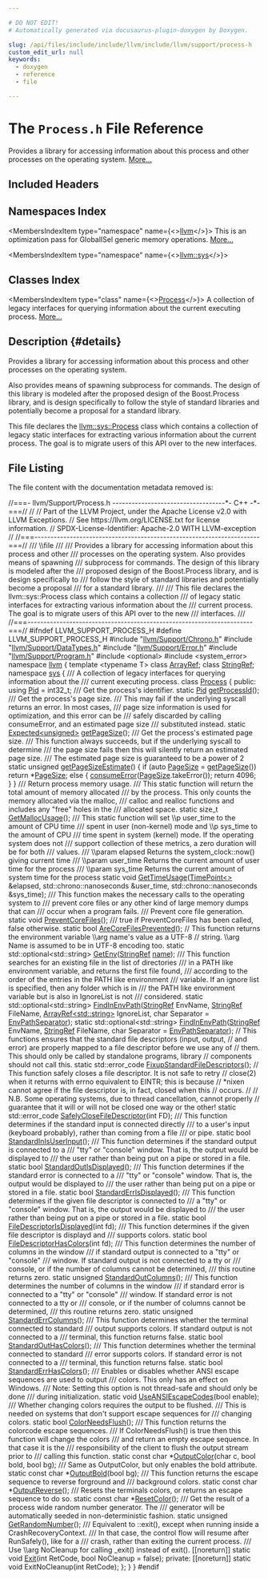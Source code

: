 ```yaml
---

# DO NOT EDIT!
# Automatically generated via docusaurus-plugin-doxygen by Doxygen.

slug: /api/files/include/include/llvm/include/llvm/support/process-h
custom_edit_url: null
keywords:
  - doxygen
  - reference
  - file

---
```





# The `Process.h` File Reference

<DoxygenPage pluginConfig={pluginConfig}>

Provides a library for accessing information about this process and other processes on the operating system. <a href="#details">More...</a>

## Included Headers

<IncludesList>
<IncludesListItem
  filePath="llvm/Support/Chrono.h"
  permalink="/docs/api/files/include/include/llvm/include/llvm/support/chrono-h"
  isLocal="true" />
<IncludesListItem
  filePath="llvm/Support/DataTypes.h"
  permalink="/docs/api/files/include/include/llvm/include/llvm/support/datatypes-h"
  isLocal="true" />
<IncludesListItem
  filePath="llvm/Support/Error.h"
  permalink="/docs/api/files/include/include/llvm/include/llvm/support/error-h"
  isLocal="true" />
<IncludesListItem
  filePath="llvm/Support/Program.h"
  permalink="/docs/api/files/include/include/llvm/include/llvm/support/program-h"
  isLocal="true" />
<IncludesListItem
  filePath="optional"
  permalink=""
  isLocal="false" />
<IncludesListItem
  filePath="system_error"
  permalink=""
  isLocal="false" />
</IncludesList>

## Namespaces Index

<MembersIndex>

<MembersIndexItem
  type="namespace"
  name={<><a href="/docs/api/namespaces/llvm">llvm</a></>}>
This is an optimization pass for GlobalISel generic memory operations. <a href="/docs/api/namespaces/llvm/#details">More...</a>
</MembersIndexItem>

<MembersIndexItem
  type="namespace"
  name={<><a href="/docs/api/namespaces/llvm/sys">llvm::sys</a></>}>
</MembersIndexItem>

</MembersIndex>

## Classes Index

<MembersIndex>

<MembersIndexItem
  type="class"
  name={<><a href="/docs/api/classes/llvm/sys/process">Process</a></>}>
A collection of legacy interfaces for querying information about the current executing process. <a href="/docs/api/classes/llvm/sys/process/#details">More...</a>
</MembersIndexItem>

</MembersIndex>

## Description {#details}

Provides a library for accessing information about this process and other processes on the operating system.

Also provides means of spawning subprocess for commands. The design of this library is modeled after the proposed design of the Boost.Process library, and is design specifically to follow the style of standard libraries and potentially become a proposal for a standard library.

This file declares the <a href="/docs/api/classes/llvm/sys/process">llvm::sys::Process</a> class which contains a collection of legacy static interfaces for extracting various information about the current process. The goal is to migrate users of this API over to the new interfaces.

## File Listing

The file content with the documentation metadata removed is:

<ProgramListing>

<Link id="l00001" /><CodeLine lineNumber="1"><Highlight kind="comment">//===- llvm/Support/Process.h -----------------------------------&#42;- C++ -&#42;-===//</Highlight><Highlight kind="normal"></Highlight></CodeLine>
<Link id="l00002" /><CodeLine lineNumber="2"><Highlight kind="normal"></Highlight><Highlight kind="comment">//</Highlight><Highlight kind="normal"></Highlight></CodeLine>
<Link id="l00003" /><CodeLine lineNumber="3"><Highlight kind="normal"></Highlight><Highlight kind="comment">// Part of the LLVM Project, under the Apache License v2.0 with LLVM Exceptions.</Highlight><Highlight kind="normal"></Highlight></CodeLine>
<Link id="l00004" /><CodeLine lineNumber="4"><Highlight kind="normal"></Highlight><Highlight kind="comment">// See https://llvm.org/LICENSE.txt for license information.</Highlight><Highlight kind="normal"></Highlight></CodeLine>
<Link id="l00005" /><CodeLine lineNumber="5"><Highlight kind="normal"></Highlight><Highlight kind="comment">// SPDX-License-Identifier: Apache-2.0 WITH LLVM-exception</Highlight><Highlight kind="normal"></Highlight></CodeLine>
<Link id="l00006" /><CodeLine lineNumber="6"><Highlight kind="normal"></Highlight><Highlight kind="comment">//</Highlight><Highlight kind="normal"></Highlight></CodeLine>
<Link id="l00007" /><CodeLine lineNumber="7"><Highlight kind="normal"></Highlight><Highlight kind="comment">//===----------------------------------------------------------------------===//</Highlight><Highlight kind="comment"></Highlight></CodeLine>
<Link id="l00008" /><CodeLine lineNumber="8"><Highlight kind="comment">/// \\file</Highlight></CodeLine>
<Link id="l00009" /><CodeLine lineNumber="9"><Highlight kind="comment">///</Highlight></CodeLine>
<Link id="l00010" /><CodeLine lineNumber="10"><Highlight kind="comment">/// Provides a library for accessing information about this process and other</Highlight></CodeLine>
<Link id="l00011" /><CodeLine lineNumber="11"><Highlight kind="comment">/// processes on the operating system. Also provides means of spawning</Highlight></CodeLine>
<Link id="l00012" /><CodeLine lineNumber="12"><Highlight kind="comment">/// subprocess for commands. The design of this library is modeled after the</Highlight></CodeLine>
<Link id="l00013" /><CodeLine lineNumber="13"><Highlight kind="comment">/// proposed design of the Boost.Process library, and is design specifically to</Highlight></CodeLine>
<Link id="l00014" /><CodeLine lineNumber="14"><Highlight kind="comment">/// follow the style of standard libraries and potentially become a proposal</Highlight></CodeLine>
<Link id="l00015" /><CodeLine lineNumber="15"><Highlight kind="comment">/// for a standard library.</Highlight></CodeLine>
<Link id="l00016" /><CodeLine lineNumber="16"><Highlight kind="comment">///</Highlight></CodeLine>
<Link id="l00017" /><CodeLine lineNumber="17"><Highlight kind="comment">/// This file declares the llvm::sys::Process class which contains a collection</Highlight></CodeLine>
<Link id="l00018" /><CodeLine lineNumber="18"><Highlight kind="comment">/// of legacy static interfaces for extracting various information about the</Highlight></CodeLine>
<Link id="l00019" /><CodeLine lineNumber="19"><Highlight kind="comment">/// current process. The goal is to migrate users of this API over to the new</Highlight></CodeLine>
<Link id="l00020" /><CodeLine lineNumber="20"><Highlight kind="comment">/// interfaces.</Highlight></CodeLine>
<Link id="l00021" /><CodeLine lineNumber="21"><Highlight kind="comment">///</Highlight><Highlight kind="normal"></Highlight></CodeLine>
<Link id="l00022" /><CodeLine lineNumber="22"><Highlight kind="normal"></Highlight><Highlight kind="comment">//===----------------------------------------------------------------------===//</Highlight><Highlight kind="normal"></Highlight></CodeLine>
<Link id="l00023" /><CodeLine lineNumber="23"><Highlight kind="normal"></Highlight></CodeLine>
<Link id="l00024" /><CodeLine lineNumber="24"><Highlight kind="normal"></Highlight><Highlight kind="preprocessor">#ifndef LLVM&#95;SUPPORT&#95;PROCESS&#95;H</Highlight><Highlight kind="normal"></Highlight></CodeLine>
<Link id="l00025" /><CodeLine lineNumber="25"><Highlight kind="normal"></Highlight><Highlight kind="preprocessor">#define LLVM&#95;SUPPORT&#95;PROCESS&#95;H</Highlight><Highlight kind="normal"></Highlight></CodeLine>
<Link id="l00026" /><CodeLine lineNumber="26"><Highlight kind="normal"></Highlight></CodeLine>
<Link id="l00027" /><CodeLine lineNumber="27"><Highlight kind="normal"></Highlight><Highlight kind="preprocessor">#include &quot;<a href="/docs/api/files/include/include/llvm/include/llvm/support/chrono-h">llvm/Support/Chrono.h</a>&quot;</Highlight><Highlight kind="normal"></Highlight></CodeLine>
<Link id="l00028" /><CodeLine lineNumber="28"><Highlight kind="normal"></Highlight><Highlight kind="preprocessor">#include &quot;<a href="/docs/api/files/include/include/llvm/include/llvm/support/datatypes-h">llvm/Support/DataTypes.h</a>&quot;</Highlight><Highlight kind="normal"></Highlight></CodeLine>
<Link id="l00029" /><CodeLine lineNumber="29"><Highlight kind="normal"></Highlight><Highlight kind="preprocessor">#include &quot;<a href="/docs/api/files/include/include/llvm/include/llvm/support/error-h">llvm/Support/Error.h</a>&quot;</Highlight><Highlight kind="normal"></Highlight></CodeLine>
<Link id="l00030" /><CodeLine lineNumber="30"><Highlight kind="normal"></Highlight><Highlight kind="preprocessor">#include &quot;<a href="/docs/api/files/include/include/llvm/include/llvm/support/program-h">llvm/Support/Program.h</a>&quot;</Highlight><Highlight kind="normal"></Highlight></CodeLine>
<Link id="l00031" /><CodeLine lineNumber="31"><Highlight kind="normal"></Highlight><Highlight kind="preprocessor">#include &lt;optional&gt;</Highlight><Highlight kind="normal"></Highlight></CodeLine>
<Link id="l00032" /><CodeLine lineNumber="32"><Highlight kind="normal"></Highlight><Highlight kind="preprocessor">#include &lt;system&#95;error&gt;</Highlight><Highlight kind="normal"></Highlight></CodeLine>
<Link id="l00033" /><CodeLine lineNumber="33"><Highlight kind="normal"></Highlight></CodeLine>
<Link id="l00034" /><CodeLine lineNumber="34"><Highlight kind="normal"></Highlight><Highlight kind="keyword">namespace </Highlight><Highlight kind="normal"><a href="/docs/api/namespaces/llvm">llvm</a> &#123;</Highlight></CodeLine>
<Link id="l00035" /><CodeLine lineNumber="35"><Highlight kind="normal"></Highlight><Highlight kind="keyword">template</Highlight><Highlight kind="normal"> &lt;</Highlight><Highlight kind="keyword">typename</Highlight><Highlight kind="normal"> T&gt; </Highlight><Highlight kind="keyword">class </Highlight><Highlight kind="normal"><a href="/docs/api/classes/llvm/arrayref">ArrayRef</a>;</Highlight></CodeLine>
<Link id="l00036" /><CodeLine lineNumber="36"><Highlight kind="normal"></Highlight><Highlight kind="keyword">class </Highlight><Highlight kind="normal"><a href="/docs/api/classes/llvm/stringref">StringRef</a>;</Highlight></CodeLine>
<Link id="l00037" /><CodeLine lineNumber="37"><Highlight kind="normal"></Highlight></CodeLine>
<Link id="l00038" /><CodeLine lineNumber="38"><Highlight kind="normal"></Highlight><Highlight kind="keyword">namespace </Highlight><Highlight kind="normal"><a href="/docs/api/namespaces/llvm/sys">sys</a> &#123;</Highlight></CodeLine>
<Link id="l00039" /><CodeLine lineNumber="39"><Highlight kind="normal"></Highlight></CodeLine>
<Link id="l00040" /><CodeLine lineNumber="40"><Highlight kind="normal"></Highlight><Highlight kind="comment"></Highlight></CodeLine>
<Link id="l00041" /><CodeLine lineNumber="41"><Highlight kind="comment">/// A collection of legacy interfaces for querying information about the</Highlight></CodeLine>
<Link id="l00042" /><CodeLine lineNumber="42"><Highlight kind="comment">/// current executing process.</Highlight><Highlight kind="normal"></Highlight></CodeLine>
<Link id="l00043" /><CodeLine lineNumber="43" lineLink="/docs/api/classes/llvm/sys/process"><Highlight kind="normal"></Highlight><Highlight kind="keyword">class </Highlight><Highlight kind="normal"><a href="/docs/api/classes/llvm/sys/process">Process</a> &#123;</Highlight></CodeLine>
<Link id="l00044" /><CodeLine lineNumber="44"><Highlight kind="normal"></Highlight><Highlight kind="keyword">public</Highlight><Highlight kind="normal">:</Highlight></CodeLine>
<Link id="l00045" /><CodeLine lineNumber="45" lineLink="/docs/api/classes/llvm/sys/process/#af96f4ca9b4641dfa3b45ed1a07a7d525"><Highlight kind="normal">  </Highlight><Highlight kind="keyword">using </Highlight><Highlight kind="normal"><a href="/docs/api/classes/llvm/sys/process/#af96f4ca9b4641dfa3b45ed1a07a7d525">Pid</a> = int32&#95;t;</Highlight></CodeLine>
<Link id="l00046" /><CodeLine lineNumber="46"><Highlight kind="normal"></Highlight><Highlight kind="comment"></Highlight></CodeLine>
<Link id="l00047" /><CodeLine lineNumber="47"><Highlight kind="comment">  /// Get the process&#39;s identifier.</Highlight><Highlight kind="normal"></Highlight></CodeLine>
<Link id="l00048" /><CodeLine lineNumber="48" lineLink="/docs/api/classes/llvm/sys/process/#afee014293ce837f92658166fc36a2d15"><Highlight kind="normal">  </Highlight><Highlight kind="keyword">static</Highlight><Highlight kind="normal"> <a href="/docs/api/classes/llvm/sys/process/#af96f4ca9b4641dfa3b45ed1a07a7d525">Pid</a> <a href="/docs/api/classes/llvm/sys/process/#afee014293ce837f92658166fc36a2d15">getProcessId</a>();</Highlight></CodeLine>
<Link id="l00049" /><CodeLine lineNumber="49"><Highlight kind="normal"></Highlight><Highlight kind="comment"></Highlight></CodeLine>
<Link id="l00050" /><CodeLine lineNumber="50"><Highlight kind="comment">  /// Get the process&#39;s page size.</Highlight></CodeLine>
<Link id="l00051" /><CodeLine lineNumber="51"><Highlight kind="comment">  /// This may fail if the underlying syscall returns an error. In most cases,</Highlight></CodeLine>
<Link id="l00052" /><CodeLine lineNumber="52"><Highlight kind="comment">  /// page size information is used for optimization, and this error can be</Highlight></CodeLine>
<Link id="l00053" /><CodeLine lineNumber="53"><Highlight kind="comment">  /// safely discarded by calling consumeError, and an estimated page size</Highlight></CodeLine>
<Link id="l00054" /><CodeLine lineNumber="54"><Highlight kind="comment">  /// substituted instead.</Highlight><Highlight kind="normal"></Highlight></CodeLine>
<Link id="l00055" /><CodeLine lineNumber="55" lineLink="/docs/api/classes/llvm/sys/process/#a2b6f374dc4eb2a7f84cc346e5630e132"><Highlight kind="normal">  </Highlight><Highlight kind="keyword">static</Highlight><Highlight kind="normal"> <a href="/docs/api/classes/llvm/expected">Expected&lt;unsigned&gt;</a> <a href="/docs/api/classes/llvm/sys/process/#a2b6f374dc4eb2a7f84cc346e5630e132">getPageSize</a>();</Highlight></CodeLine>
<Link id="l00056" /><CodeLine lineNumber="56"><Highlight kind="normal"></Highlight><Highlight kind="comment"></Highlight></CodeLine>
<Link id="l00057" /><CodeLine lineNumber="57"><Highlight kind="comment">  /// Get the process&#39;s estimated page size.</Highlight></CodeLine>
<Link id="l00058" /><CodeLine lineNumber="58"><Highlight kind="comment">  /// This function always succeeds, but if the underlying syscall to determine</Highlight></CodeLine>
<Link id="l00059" /><CodeLine lineNumber="59"><Highlight kind="comment">  /// the page size fails then this will silently return an estimated page size.</Highlight></CodeLine>
<Link id="l00060" /><CodeLine lineNumber="60"><Highlight kind="comment">  /// The estimated page size is guaranteed to be a power of 2</Highlight><Highlight kind="normal"></Highlight></CodeLine>
<Link id="l00061" /><CodeLine lineNumber="61" lineLink="/docs/api/classes/llvm/sys/process/#a774becf3d10728695b270703bca011ec"><Highlight kind="normal">  </Highlight><Highlight kind="keyword">static</Highlight><Highlight kind="normal"> </Highlight><Highlight kind="keywordtype">unsigned</Highlight><Highlight kind="normal"> <a href="/docs/api/classes/llvm/sys/process/#a774becf3d10728695b270703bca011ec">getPageSizeEstimate</a>() &#123;</Highlight></CodeLine>
<Link id="l00062" /><CodeLine lineNumber="62"><Highlight kind="normal">    </Highlight><Highlight kind="keywordflow">if</Highlight><Highlight kind="normal"> (</Highlight><Highlight kind="keyword">auto</Highlight><Highlight kind="normal"> <a href="/docs/api/files/lib/lib/codegen/implicitnullchecks-cpp/#a90146d35673da9e3e4a7f41f3b8c9b7e">PageSize</a> = <a href="/docs/api/classes/llvm/sys/process/#a2b6f374dc4eb2a7f84cc346e5630e132">getPageSize</a>())</Highlight></CodeLine>
<Link id="l00063" /><CodeLine lineNumber="63"><Highlight kind="normal">      </Highlight><Highlight kind="keywordflow">return</Highlight><Highlight kind="normal"> &#42;<a href="/docs/api/files/lib/lib/codegen/implicitnullchecks-cpp/#a90146d35673da9e3e4a7f41f3b8c9b7e">PageSize</a>;</Highlight></CodeLine>
<Link id="l00064" /><CodeLine lineNumber="64"><Highlight kind="normal">    </Highlight><Highlight kind="keywordflow">else</Highlight><Highlight kind="normal"> &#123;</Highlight></CodeLine>
<Link id="l00065" /><CodeLine lineNumber="65"><Highlight kind="normal">      <a href="/docs/api/namespaces/llvm/#aee0e70be66536b9ef7b65ae2e5a45959">consumeError</a>(<a href="/docs/api/files/lib/lib/codegen/implicitnullchecks-cpp/#a90146d35673da9e3e4a7f41f3b8c9b7e">PageSize</a>.takeError());</Highlight></CodeLine>
<Link id="l00066" /><CodeLine lineNumber="66"><Highlight kind="normal">      </Highlight><Highlight kind="keywordflow">return</Highlight><Highlight kind="normal"> 4096;</Highlight></CodeLine>
<Link id="l00067" /><CodeLine lineNumber="67"><Highlight kind="normal">    &#125;</Highlight></CodeLine>
<Link id="l00068" /><CodeLine lineNumber="68"><Highlight kind="normal">  &#125;</Highlight></CodeLine>
<Link id="l00069" /><CodeLine lineNumber="69"><Highlight kind="normal"></Highlight><Highlight kind="comment"></Highlight></CodeLine>
<Link id="l00070" /><CodeLine lineNumber="70"><Highlight kind="comment">  /// Return process memory usage.</Highlight></CodeLine>
<Link id="l00071" /><CodeLine lineNumber="71"><Highlight kind="comment">  /// This static function will return the total amount of memory allocated</Highlight></CodeLine>
<Link id="l00072" /><CodeLine lineNumber="72"><Highlight kind="comment">  /// by the process. This only counts the memory allocated via the malloc,</Highlight></CodeLine>
<Link id="l00073" /><CodeLine lineNumber="73"><Highlight kind="comment">  /// calloc and realloc functions and includes any &quot;free&quot; holes in the</Highlight></CodeLine>
<Link id="l00074" /><CodeLine lineNumber="74"><Highlight kind="comment">  /// allocated space.</Highlight><Highlight kind="normal"></Highlight></CodeLine>
<Link id="l00075" /><CodeLine lineNumber="75" lineLink="/docs/api/classes/llvm/sys/process/#aefb2b72e3e500a8b559e5d8c265b40e6"><Highlight kind="normal">  </Highlight><Highlight kind="keyword">static</Highlight><Highlight kind="normal"> </Highlight><Highlight kind="keywordtype">size&#95;t</Highlight><Highlight kind="normal"> <a href="/docs/api/classes/llvm/sys/process/#aefb2b72e3e500a8b559e5d8c265b40e6">GetMallocUsage</a>();</Highlight></CodeLine>
<Link id="l00076" /><CodeLine lineNumber="76"><Highlight kind="normal"></Highlight><Highlight kind="comment"></Highlight></CodeLine>
<Link id="l00077" /><CodeLine lineNumber="77"><Highlight kind="comment">  /// This static function will set \\p user&#95;time to the amount of CPU time</Highlight></CodeLine>
<Link id="l00078" /><CodeLine lineNumber="78"><Highlight kind="comment">  /// spent in user (non-kernel) mode and \\p sys&#95;time to the amount of CPU</Highlight></CodeLine>
<Link id="l00079" /><CodeLine lineNumber="79"><Highlight kind="comment">  /// time spent in system (kernel) mode.  If the operating system does not</Highlight></CodeLine>
<Link id="l00080" /><CodeLine lineNumber="80"><Highlight kind="comment">  /// support collection of these metrics, a zero duration will be for both</Highlight></CodeLine>
<Link id="l00081" /><CodeLine lineNumber="81"><Highlight kind="comment">  /// values.</Highlight></CodeLine>
<Link id="l00082" /><CodeLine lineNumber="82"><Highlight kind="comment">  /// \\param elapsed Returns the system&#95;clock::now() giving current time</Highlight></CodeLine>
<Link id="l00083" /><CodeLine lineNumber="83"><Highlight kind="comment">  /// \\param user&#95;time Returns the current amount of user time for the process</Highlight></CodeLine>
<Link id="l00084" /><CodeLine lineNumber="84"><Highlight kind="comment">  /// \\param sys&#95;time Returns the current amount of system time for the process</Highlight><Highlight kind="normal"></Highlight></CodeLine>
<Link id="l00085" /><CodeLine lineNumber="85" lineLink="/docs/api/classes/llvm/sys/process/#ac44dcee71ca072093786da6b7d04149c"><Highlight kind="normal">  </Highlight><Highlight kind="keyword">static</Highlight><Highlight kind="normal"> </Highlight><Highlight kind="keywordtype">void</Highlight><Highlight kind="normal"> <a href="/docs/api/classes/llvm/sys/process/#ac44dcee71ca072093786da6b7d04149c">GetTimeUsage</a>(<a href="/docs/api/namespaces/llvm/sys/#a52f2c3fdd7f80c1991d8c7079489efff">TimePoint&lt;&gt;</a> &amp;elapsed,</Highlight></CodeLine>
<Link id="l00086" /><CodeLine lineNumber="86"><Highlight kind="normal">                           std::chrono::nanoseconds &amp;user&#95;time,</Highlight></CodeLine>
<Link id="l00087" /><CodeLine lineNumber="87"><Highlight kind="normal">                           std::chrono::nanoseconds &amp;sys&#95;time);</Highlight></CodeLine>
<Link id="l00088" /><CodeLine lineNumber="88"><Highlight kind="normal"></Highlight><Highlight kind="comment"></Highlight></CodeLine>
<Link id="l00089" /><CodeLine lineNumber="89"><Highlight kind="comment">  /// This function makes the necessary calls to the operating system to</Highlight></CodeLine>
<Link id="l00090" /><CodeLine lineNumber="90"><Highlight kind="comment">  /// prevent core files or any other kind of large memory dumps that can</Highlight></CodeLine>
<Link id="l00091" /><CodeLine lineNumber="91"><Highlight kind="comment">  /// occur when a program fails.</Highlight></CodeLine>
<Link id="l00092" /><CodeLine lineNumber="92"><Highlight kind="comment">  /// Prevent core file generation.</Highlight><Highlight kind="normal"></Highlight></CodeLine>
<Link id="l00093" /><CodeLine lineNumber="93" lineLink="/docs/api/classes/llvm/sys/process/#a044be33f2a65605a957e19d5e8d549a5"><Highlight kind="normal">  </Highlight><Highlight kind="keyword">static</Highlight><Highlight kind="normal"> </Highlight><Highlight kind="keywordtype">void</Highlight><Highlight kind="normal"> <a href="/docs/api/classes/llvm/sys/process/#a044be33f2a65605a957e19d5e8d549a5">PreventCoreFiles</a>();</Highlight></CodeLine>
<Link id="l00094" /><CodeLine lineNumber="94"><Highlight kind="normal"></Highlight><Highlight kind="comment"></Highlight></CodeLine>
<Link id="l00095" /><CodeLine lineNumber="95"><Highlight kind="comment">  /// true if PreventCoreFiles has been called, false otherwise.</Highlight><Highlight kind="normal"></Highlight></CodeLine>
<Link id="l00096" /><CodeLine lineNumber="96"><Highlight kind="normal">  </Highlight><Highlight kind="keyword">static</Highlight><Highlight kind="normal"> </Highlight><Highlight kind="keywordtype">bool</Highlight><Highlight kind="normal"> <a href="/docs/api/classes/llvm/sys/process/#a92a5bd75c81ada9ad86716daac4a4fdc">AreCoreFilesPrevented</a>();</Highlight></CodeLine>
<Link id="l00097" /><CodeLine lineNumber="97"><Highlight kind="normal"></Highlight></CodeLine>
<Link id="l00098" /><CodeLine lineNumber="98"><Highlight kind="normal">  </Highlight><Highlight kind="comment">// This function returns the environment variable \\arg name&#39;s value as a UTF-8</Highlight><Highlight kind="normal"></Highlight></CodeLine>
<Link id="l00099" /><CodeLine lineNumber="99"><Highlight kind="normal">  </Highlight><Highlight kind="comment">// string. \\arg Name is assumed to be in UTF-8 encoding too.</Highlight><Highlight kind="normal"></Highlight></CodeLine>
<Link id="l00100" /><CodeLine lineNumber="100" lineLink="/docs/api/classes/llvm/sys/process/#a8806fc38b760a88a96d5d7fb67de545f"><Highlight kind="normal">  </Highlight><Highlight kind="keyword">static</Highlight><Highlight kind="normal"> std::optional&lt;std::string&gt; <a href="/docs/api/classes/llvm/sys/process/#a8806fc38b760a88a96d5d7fb67de545f">GetEnv</a>(<a href="/docs/api/classes/llvm/stringref">StringRef</a> <a href="/docs/api/files/lib/lib/target/lib/target/aarch64/smeabipass-cpp/#a8f8f80d37794cde9472343e4487ba3eb">name</a>);</Highlight></CodeLine>
<Link id="l00101" /><CodeLine lineNumber="101"><Highlight kind="normal"></Highlight><Highlight kind="comment"></Highlight></CodeLine>
<Link id="l00102" /><CodeLine lineNumber="102"><Highlight kind="comment">  /// This function searches for an existing file in the list of directories</Highlight></CodeLine>
<Link id="l00103" /><CodeLine lineNumber="103"><Highlight kind="comment">  /// in a PATH like environment variable, and returns the first file found,</Highlight></CodeLine>
<Link id="l00104" /><CodeLine lineNumber="104"><Highlight kind="comment">  /// according to the order of the entries in the PATH like environment</Highlight></CodeLine>
<Link id="l00105" /><CodeLine lineNumber="105"><Highlight kind="comment">  /// variable.  If an ignore list is specified, then any folder which is in</Highlight></CodeLine>
<Link id="l00106" /><CodeLine lineNumber="106"><Highlight kind="comment">  /// the PATH like environment variable but is also in IgnoreList is not</Highlight></CodeLine>
<Link id="l00107" /><CodeLine lineNumber="107"><Highlight kind="comment">  /// considered.</Highlight><Highlight kind="normal"></Highlight></CodeLine>
<Link id="l00108" /><CodeLine lineNumber="108"><Highlight kind="normal">  </Highlight><Highlight kind="keyword">static</Highlight><Highlight kind="normal"> std::optional&lt;std::string&gt;</Highlight></CodeLine>
<Link id="l00109" /><CodeLine lineNumber="109"><Highlight kind="normal">  <a href="/docs/api/classes/llvm/sys/process/#a2d23569135fe239b43594b6e8b99e67e">FindInEnvPath</a>(<a href="/docs/api/classes/llvm/stringref">StringRef</a> EnvName, <a href="/docs/api/classes/llvm/stringref">StringRef</a> FileName,</Highlight></CodeLine>
<Link id="l00110" /><CodeLine lineNumber="110"><Highlight kind="normal">                <a href="/docs/api/classes/llvm/arrayref">ArrayRef&lt;std::string&gt;</a> IgnoreList,</Highlight></CodeLine>
<Link id="l00111" /><CodeLine lineNumber="111"><Highlight kind="normal">                </Highlight><Highlight kind="keywordtype">char</Highlight><Highlight kind="normal"> Separator = <a href="/docs/api/namespaces/llvm/sys/#a77295e6c130654c888b57aa25f9f90c5">EnvPathSeparator</a>);</Highlight></CodeLine>
<Link id="l00112" /><CodeLine lineNumber="112"><Highlight kind="normal"></Highlight></CodeLine>
<Link id="l00113" /><CodeLine lineNumber="113"><Highlight kind="normal">  </Highlight><Highlight kind="keyword">static</Highlight><Highlight kind="normal"> std::optional&lt;std::string&gt;</Highlight></CodeLine>
<Link id="l00114" /><CodeLine lineNumber="114"><Highlight kind="normal">  <a href="/docs/api/classes/llvm/sys/process/#a2d23569135fe239b43594b6e8b99e67e">FindInEnvPath</a>(<a href="/docs/api/classes/llvm/stringref">StringRef</a> EnvName, <a href="/docs/api/classes/llvm/stringref">StringRef</a> FileName,</Highlight></CodeLine>
<Link id="l00115" /><CodeLine lineNumber="115"><Highlight kind="normal">                </Highlight><Highlight kind="keywordtype">char</Highlight><Highlight kind="normal"> Separator = <a href="/docs/api/namespaces/llvm/sys/#a77295e6c130654c888b57aa25f9f90c5">EnvPathSeparator</a>);</Highlight></CodeLine>
<Link id="l00116" /><CodeLine lineNumber="116"><Highlight kind="normal"></Highlight></CodeLine>
<Link id="l00117" /><CodeLine lineNumber="117"><Highlight kind="normal">  </Highlight><Highlight kind="comment">// This functions ensures that the standard file descriptors (input, output,</Highlight><Highlight kind="normal"></Highlight></CodeLine>
<Link id="l00118" /><CodeLine lineNumber="118"><Highlight kind="normal">  </Highlight><Highlight kind="comment">// and error) are properly mapped to a file descriptor before we use any of</Highlight><Highlight kind="normal"></Highlight></CodeLine>
<Link id="l00119" /><CodeLine lineNumber="119"><Highlight kind="normal">  </Highlight><Highlight kind="comment">// them.  This should only be called by standalone programs, library</Highlight><Highlight kind="normal"></Highlight></CodeLine>
<Link id="l00120" /><CodeLine lineNumber="120"><Highlight kind="normal">  </Highlight><Highlight kind="comment">// components should not call this.</Highlight><Highlight kind="normal"></Highlight></CodeLine>
<Link id="l00121" /><CodeLine lineNumber="121" lineLink="/docs/api/classes/llvm/sys/process/#aafb9f9b515200177db8c2bde7e02c4b3"><Highlight kind="normal">  </Highlight><Highlight kind="keyword">static</Highlight><Highlight kind="normal"> std::error&#95;code <a href="/docs/api/classes/llvm/sys/process/#aafb9f9b515200177db8c2bde7e02c4b3">FixupStandardFileDescriptors</a>();</Highlight></CodeLine>
<Link id="l00122" /><CodeLine lineNumber="122"><Highlight kind="normal"></Highlight></CodeLine>
<Link id="l00123" /><CodeLine lineNumber="123"><Highlight kind="normal">  </Highlight><Highlight kind="comment">// This function safely closes a file descriptor.  It is not safe to retry</Highlight><Highlight kind="normal"></Highlight></CodeLine>
<Link id="l00124" /><CodeLine lineNumber="124"><Highlight kind="normal">  </Highlight><Highlight kind="comment">// close(2) when it returns with errno equivalent to EINTR; this is because</Highlight><Highlight kind="normal"></Highlight></CodeLine>
<Link id="l00125" /><CodeLine lineNumber="125"><Highlight kind="normal">  </Highlight><Highlight kind="comment">// &#42;nixen cannot agree if the file descriptor is, in fact, closed when this</Highlight><Highlight kind="normal"></Highlight></CodeLine>
<Link id="l00126" /><CodeLine lineNumber="126"><Highlight kind="normal">  </Highlight><Highlight kind="comment">// occurs.</Highlight><Highlight kind="normal"></Highlight></CodeLine>
<Link id="l00127" /><CodeLine lineNumber="127"><Highlight kind="normal">  </Highlight><Highlight kind="comment">//</Highlight><Highlight kind="normal"></Highlight></CodeLine>
<Link id="l00128" /><CodeLine lineNumber="128"><Highlight kind="normal">  </Highlight><Highlight kind="comment">// N.B. Some operating systems, due to thread cancellation, cannot properly</Highlight><Highlight kind="normal"></Highlight></CodeLine>
<Link id="l00129" /><CodeLine lineNumber="129"><Highlight kind="normal">  </Highlight><Highlight kind="comment">// guarantee that it will or will not be closed one way or the other!</Highlight><Highlight kind="normal"></Highlight></CodeLine>
<Link id="l00130" /><CodeLine lineNumber="130" lineLink="/docs/api/classes/llvm/sys/process/#a0777b5060c78b24c4765fffbac259f93"><Highlight kind="normal">  </Highlight><Highlight kind="keyword">static</Highlight><Highlight kind="normal"> std::error&#95;code <a href="/docs/api/classes/llvm/sys/process/#a0777b5060c78b24c4765fffbac259f93">SafelyCloseFileDescriptor</a>(</Highlight><Highlight kind="keywordtype">int</Highlight><Highlight kind="normal"> FD);</Highlight></CodeLine>
<Link id="l00131" /><CodeLine lineNumber="131"><Highlight kind="normal"></Highlight><Highlight kind="comment"></Highlight></CodeLine>
<Link id="l00132" /><CodeLine lineNumber="132"><Highlight kind="comment">  /// This function determines if the standard input is connected directly</Highlight></CodeLine>
<Link id="l00133" /><CodeLine lineNumber="133"><Highlight kind="comment">  /// to a user&#39;s input (keyboard probably), rather than coming from a file</Highlight></CodeLine>
<Link id="l00134" /><CodeLine lineNumber="134"><Highlight kind="comment">  /// or pipe.</Highlight><Highlight kind="normal"></Highlight></CodeLine>
<Link id="l00135" /><CodeLine lineNumber="135" lineLink="/docs/api/classes/llvm/sys/process/#ad2aac231a0752ab9d6c3d7bae48f7adc"><Highlight kind="normal">  </Highlight><Highlight kind="keyword">static</Highlight><Highlight kind="normal"> </Highlight><Highlight kind="keywordtype">bool</Highlight><Highlight kind="normal"> <a href="/docs/api/classes/llvm/sys/process/#ad2aac231a0752ab9d6c3d7bae48f7adc">StandardInIsUserInput</a>();</Highlight></CodeLine>
<Link id="l00136" /><CodeLine lineNumber="136"><Highlight kind="normal"></Highlight><Highlight kind="comment"></Highlight></CodeLine>
<Link id="l00137" /><CodeLine lineNumber="137"><Highlight kind="comment">  /// This function determines if the standard output is connected to a</Highlight></CodeLine>
<Link id="l00138" /><CodeLine lineNumber="138"><Highlight kind="comment">  /// &quot;tty&quot; or &quot;console&quot; window. That is, the output would be displayed to</Highlight></CodeLine>
<Link id="l00139" /><CodeLine lineNumber="139"><Highlight kind="comment">  /// the user rather than being put on a pipe or stored in a file.</Highlight><Highlight kind="normal"></Highlight></CodeLine>
<Link id="l00140" /><CodeLine lineNumber="140" lineLink="/docs/api/classes/llvm/sys/process/#ab2af58ec26c804a6836864d970c78df1"><Highlight kind="normal">  </Highlight><Highlight kind="keyword">static</Highlight><Highlight kind="normal"> </Highlight><Highlight kind="keywordtype">bool</Highlight><Highlight kind="normal"> <a href="/docs/api/classes/llvm/sys/process/#ab2af58ec26c804a6836864d970c78df1">StandardOutIsDisplayed</a>();</Highlight></CodeLine>
<Link id="l00141" /><CodeLine lineNumber="141"><Highlight kind="normal"></Highlight><Highlight kind="comment"></Highlight></CodeLine>
<Link id="l00142" /><CodeLine lineNumber="142"><Highlight kind="comment">  /// This function determines if the standard error is connected to a</Highlight></CodeLine>
<Link id="l00143" /><CodeLine lineNumber="143"><Highlight kind="comment">  /// &quot;tty&quot; or &quot;console&quot; window. That is, the output would be displayed to</Highlight></CodeLine>
<Link id="l00144" /><CodeLine lineNumber="144"><Highlight kind="comment">  /// the user rather than being put on a pipe or stored in a file.</Highlight><Highlight kind="normal"></Highlight></CodeLine>
<Link id="l00145" /><CodeLine lineNumber="145" lineLink="/docs/api/classes/llvm/sys/process/#a30f5096a2364f58d967775a553c1143b"><Highlight kind="normal">  </Highlight><Highlight kind="keyword">static</Highlight><Highlight kind="normal"> </Highlight><Highlight kind="keywordtype">bool</Highlight><Highlight kind="normal"> <a href="/docs/api/classes/llvm/sys/process/#a30f5096a2364f58d967775a553c1143b">StandardErrIsDisplayed</a>();</Highlight></CodeLine>
<Link id="l00146" /><CodeLine lineNumber="146"><Highlight kind="normal"></Highlight><Highlight kind="comment"></Highlight></CodeLine>
<Link id="l00147" /><CodeLine lineNumber="147"><Highlight kind="comment">  /// This function determines if the given file descriptor is connected to</Highlight></CodeLine>
<Link id="l00148" /><CodeLine lineNumber="148"><Highlight kind="comment">  /// a &quot;tty&quot; or &quot;console&quot; window. That is, the output would be displayed to</Highlight></CodeLine>
<Link id="l00149" /><CodeLine lineNumber="149"><Highlight kind="comment">  /// the user rather than being put on a pipe or stored in a file.</Highlight><Highlight kind="normal"></Highlight></CodeLine>
<Link id="l00150" /><CodeLine lineNumber="150" lineLink="/docs/api/classes/llvm/sys/process/#a2bd9c876be050d32ff622ef5b562bb4e"><Highlight kind="normal">  </Highlight><Highlight kind="keyword">static</Highlight><Highlight kind="normal"> </Highlight><Highlight kind="keywordtype">bool</Highlight><Highlight kind="normal"> <a href="/docs/api/classes/llvm/sys/process/#a2bd9c876be050d32ff622ef5b562bb4e">FileDescriptorIsDisplayed</a>(</Highlight><Highlight kind="keywordtype">int</Highlight><Highlight kind="normal"> fd);</Highlight></CodeLine>
<Link id="l00151" /><CodeLine lineNumber="151"><Highlight kind="normal"></Highlight><Highlight kind="comment"></Highlight></CodeLine>
<Link id="l00152" /><CodeLine lineNumber="152"><Highlight kind="comment">  /// This function determines if the given file descriptor is displayd and</Highlight></CodeLine>
<Link id="l00153" /><CodeLine lineNumber="153"><Highlight kind="comment">  /// supports colors.</Highlight><Highlight kind="normal"></Highlight></CodeLine>
<Link id="l00154" /><CodeLine lineNumber="154" lineLink="/docs/api/classes/llvm/sys/process/#a6c753dc2ccb8b41c097dee19f3690e0d"><Highlight kind="normal">  </Highlight><Highlight kind="keyword">static</Highlight><Highlight kind="normal"> </Highlight><Highlight kind="keywordtype">bool</Highlight><Highlight kind="normal"> <a href="/docs/api/classes/llvm/sys/process/#a6c753dc2ccb8b41c097dee19f3690e0d">FileDescriptorHasColors</a>(</Highlight><Highlight kind="keywordtype">int</Highlight><Highlight kind="normal"> fd);</Highlight></CodeLine>
<Link id="l00155" /><CodeLine lineNumber="155"><Highlight kind="normal"></Highlight><Highlight kind="comment"></Highlight></CodeLine>
<Link id="l00156" /><CodeLine lineNumber="156"><Highlight kind="comment">  /// This function determines the number of columns in the window</Highlight></CodeLine>
<Link id="l00157" /><CodeLine lineNumber="157"><Highlight kind="comment">  /// if standard output is connected to a &quot;tty&quot; or &quot;console&quot;</Highlight></CodeLine>
<Link id="l00158" /><CodeLine lineNumber="158"><Highlight kind="comment">  /// window. If standard output is not connected to a tty or</Highlight></CodeLine>
<Link id="l00159" /><CodeLine lineNumber="159"><Highlight kind="comment">  /// console, or if the number of columns cannot be determined,</Highlight></CodeLine>
<Link id="l00160" /><CodeLine lineNumber="160"><Highlight kind="comment">  /// this routine returns zero.</Highlight><Highlight kind="normal"></Highlight></CodeLine>
<Link id="l00161" /><CodeLine lineNumber="161" lineLink="/docs/api/classes/llvm/sys/process/#ab21a24de36e15ce39ddb32192ff723ef"><Highlight kind="normal">  </Highlight><Highlight kind="keyword">static</Highlight><Highlight kind="normal"> </Highlight><Highlight kind="keywordtype">unsigned</Highlight><Highlight kind="normal"> <a href="/docs/api/classes/llvm/sys/process/#ab21a24de36e15ce39ddb32192ff723ef">StandardOutColumns</a>();</Highlight></CodeLine>
<Link id="l00162" /><CodeLine lineNumber="162"><Highlight kind="normal"></Highlight><Highlight kind="comment"></Highlight></CodeLine>
<Link id="l00163" /><CodeLine lineNumber="163"><Highlight kind="comment">  /// This function determines the number of columns in the window</Highlight></CodeLine>
<Link id="l00164" /><CodeLine lineNumber="164"><Highlight kind="comment">  /// if standard error is connected to a &quot;tty&quot; or &quot;console&quot;</Highlight></CodeLine>
<Link id="l00165" /><CodeLine lineNumber="165"><Highlight kind="comment">  /// window. If standard error is not connected to a tty or</Highlight></CodeLine>
<Link id="l00166" /><CodeLine lineNumber="166"><Highlight kind="comment">  /// console, or if the number of columns cannot be determined,</Highlight></CodeLine>
<Link id="l00167" /><CodeLine lineNumber="167"><Highlight kind="comment">  /// this routine returns zero.</Highlight><Highlight kind="normal"></Highlight></CodeLine>
<Link id="l00168" /><CodeLine lineNumber="168" lineLink="/docs/api/classes/llvm/sys/process/#a89927683c57b686c4694bbc0ee822653"><Highlight kind="normal">  </Highlight><Highlight kind="keyword">static</Highlight><Highlight kind="normal"> </Highlight><Highlight kind="keywordtype">unsigned</Highlight><Highlight kind="normal"> <a href="/docs/api/classes/llvm/sys/process/#a89927683c57b686c4694bbc0ee822653">StandardErrColumns</a>();</Highlight></CodeLine>
<Link id="l00169" /><CodeLine lineNumber="169"><Highlight kind="normal"></Highlight><Highlight kind="comment"></Highlight></CodeLine>
<Link id="l00170" /><CodeLine lineNumber="170"><Highlight kind="comment">  /// This function determines whether the terminal connected to standard</Highlight></CodeLine>
<Link id="l00171" /><CodeLine lineNumber="171"><Highlight kind="comment">  /// output supports colors. If standard output is not connected to a</Highlight></CodeLine>
<Link id="l00172" /><CodeLine lineNumber="172"><Highlight kind="comment">  /// terminal, this function returns false.</Highlight><Highlight kind="normal"></Highlight></CodeLine>
<Link id="l00173" /><CodeLine lineNumber="173" lineLink="/docs/api/classes/llvm/sys/process/#a2512fe676260dcee1c2ba5e917dad4aa"><Highlight kind="normal">  </Highlight><Highlight kind="keyword">static</Highlight><Highlight kind="normal"> </Highlight><Highlight kind="keywordtype">bool</Highlight><Highlight kind="normal"> <a href="/docs/api/classes/llvm/sys/process/#a2512fe676260dcee1c2ba5e917dad4aa">StandardOutHasColors</a>();</Highlight></CodeLine>
<Link id="l00174" /><CodeLine lineNumber="174"><Highlight kind="normal"></Highlight><Highlight kind="comment"></Highlight></CodeLine>
<Link id="l00175" /><CodeLine lineNumber="175"><Highlight kind="comment">  /// This function determines whether the terminal connected to standard</Highlight></CodeLine>
<Link id="l00176" /><CodeLine lineNumber="176"><Highlight kind="comment">  /// error supports colors. If standard error is not connected to a</Highlight></CodeLine>
<Link id="l00177" /><CodeLine lineNumber="177"><Highlight kind="comment">  /// terminal, this function returns false.</Highlight><Highlight kind="normal"></Highlight></CodeLine>
<Link id="l00178" /><CodeLine lineNumber="178" lineLink="/docs/api/classes/llvm/sys/process/#aae619d8f1ff7ce90bd18ee54d504b126"><Highlight kind="normal">  </Highlight><Highlight kind="keyword">static</Highlight><Highlight kind="normal"> </Highlight><Highlight kind="keywordtype">bool</Highlight><Highlight kind="normal"> <a href="/docs/api/classes/llvm/sys/process/#aae619d8f1ff7ce90bd18ee54d504b126">StandardErrHasColors</a>();</Highlight></CodeLine>
<Link id="l00179" /><CodeLine lineNumber="179"><Highlight kind="normal"></Highlight><Highlight kind="comment"></Highlight></CodeLine>
<Link id="l00180" /><CodeLine lineNumber="180"><Highlight kind="comment">  /// Enables or disables whether ANSI escape sequences are used to output</Highlight></CodeLine>
<Link id="l00181" /><CodeLine lineNumber="181"><Highlight kind="comment">  /// colors. This only has an effect on Windows.</Highlight></CodeLine>
<Link id="l00182" /><CodeLine lineNumber="182"><Highlight kind="comment">  /// Note: Setting this option is not thread-safe and should only be done</Highlight></CodeLine>
<Link id="l00183" /><CodeLine lineNumber="183"><Highlight kind="comment">  /// during initialization.</Highlight><Highlight kind="normal"></Highlight></CodeLine>
<Link id="l00184" /><CodeLine lineNumber="184" lineLink="/docs/api/classes/llvm/sys/process/#a6f01fd2553456500f600d83db62c6932"><Highlight kind="normal">  </Highlight><Highlight kind="keyword">static</Highlight><Highlight kind="normal"> </Highlight><Highlight kind="keywordtype">void</Highlight><Highlight kind="normal"> <a href="/docs/api/classes/llvm/sys/process/#a6f01fd2553456500f600d83db62c6932">UseANSIEscapeCodes</a>(</Highlight><Highlight kind="keywordtype">bool</Highlight><Highlight kind="normal"> enable);</Highlight></CodeLine>
<Link id="l00185" /><CodeLine lineNumber="185"><Highlight kind="normal"></Highlight><Highlight kind="comment"></Highlight></CodeLine>
<Link id="l00186" /><CodeLine lineNumber="186"><Highlight kind="comment">  /// Whether changing colors requires the output to be flushed.</Highlight></CodeLine>
<Link id="l00187" /><CodeLine lineNumber="187"><Highlight kind="comment">  /// This is needed on systems that don&#39;t support escape sequences for</Highlight></CodeLine>
<Link id="l00188" /><CodeLine lineNumber="188"><Highlight kind="comment">  /// changing colors.</Highlight><Highlight kind="normal"></Highlight></CodeLine>
<Link id="l00189" /><CodeLine lineNumber="189" lineLink="/docs/api/classes/llvm/sys/process/#ae688bc9ea544596962674ee94437ec00"><Highlight kind="normal">  </Highlight><Highlight kind="keyword">static</Highlight><Highlight kind="normal"> </Highlight><Highlight kind="keywordtype">bool</Highlight><Highlight kind="normal"> <a href="/docs/api/classes/llvm/sys/process/#ae688bc9ea544596962674ee94437ec00">ColorNeedsFlush</a>();</Highlight></CodeLine>
<Link id="l00190" /><CodeLine lineNumber="190"><Highlight kind="normal"></Highlight><Highlight kind="comment"></Highlight></CodeLine>
<Link id="l00191" /><CodeLine lineNumber="191"><Highlight kind="comment">  /// This function returns the colorcode escape sequences.</Highlight></CodeLine>
<Link id="l00192" /><CodeLine lineNumber="192"><Highlight kind="comment">  /// If ColorNeedsFlush() is true then this function will change the colors</Highlight></CodeLine>
<Link id="l00193" /><CodeLine lineNumber="193"><Highlight kind="comment">  /// and return an empty escape sequence. In that case it is the</Highlight></CodeLine>
<Link id="l00194" /><CodeLine lineNumber="194"><Highlight kind="comment">  /// responsibility of the client to flush the output stream prior to</Highlight></CodeLine>
<Link id="l00195" /><CodeLine lineNumber="195"><Highlight kind="comment">  /// calling this function.</Highlight><Highlight kind="normal"></Highlight></CodeLine>
<Link id="l00196" /><CodeLine lineNumber="196" lineLink="/docs/api/classes/llvm/sys/process/#a17881ed9155bdf983b849c4c69c365b0"><Highlight kind="normal">  </Highlight><Highlight kind="keyword">static</Highlight><Highlight kind="normal"> </Highlight><Highlight kind="keyword">const</Highlight><Highlight kind="normal"> </Highlight><Highlight kind="keywordtype">char</Highlight><Highlight kind="normal"> &#42;<a href="/docs/api/classes/llvm/sys/process/#a17881ed9155bdf983b849c4c69c365b0">OutputColor</a>(</Highlight><Highlight kind="keywordtype">char</Highlight><Highlight kind="normal"> c, </Highlight><Highlight kind="keywordtype">bool</Highlight><Highlight kind="normal"> bold, </Highlight><Highlight kind="keywordtype">bool</Highlight><Highlight kind="normal"> bg);</Highlight></CodeLine>
<Link id="l00197" /><CodeLine lineNumber="197"><Highlight kind="normal"></Highlight><Highlight kind="comment"></Highlight></CodeLine>
<Link id="l00198" /><CodeLine lineNumber="198"><Highlight kind="comment">  /// Same as OutputColor, but only enables the bold attribute.</Highlight><Highlight kind="normal"></Highlight></CodeLine>
<Link id="l00199" /><CodeLine lineNumber="199" lineLink="/docs/api/classes/llvm/sys/process/#a5f838fbf3e04fdf7763b38ae5c499bbe"><Highlight kind="normal">  </Highlight><Highlight kind="keyword">static</Highlight><Highlight kind="normal"> </Highlight><Highlight kind="keyword">const</Highlight><Highlight kind="normal"> </Highlight><Highlight kind="keywordtype">char</Highlight><Highlight kind="normal"> &#42;<a href="/docs/api/classes/llvm/sys/process/#a5f838fbf3e04fdf7763b38ae5c499bbe">OutputBold</a>(</Highlight><Highlight kind="keywordtype">bool</Highlight><Highlight kind="normal"> bg);</Highlight></CodeLine>
<Link id="l00200" /><CodeLine lineNumber="200"><Highlight kind="normal"></Highlight><Highlight kind="comment"></Highlight></CodeLine>
<Link id="l00201" /><CodeLine lineNumber="201"><Highlight kind="comment">  /// This function returns the escape sequence to reverse forground and</Highlight></CodeLine>
<Link id="l00202" /><CodeLine lineNumber="202"><Highlight kind="comment">  /// background colors.</Highlight><Highlight kind="normal"></Highlight></CodeLine>
<Link id="l00203" /><CodeLine lineNumber="203" lineLink="/docs/api/classes/llvm/sys/process/#aad9fc0056cabdeff2e16f13ec879688f"><Highlight kind="normal">  </Highlight><Highlight kind="keyword">static</Highlight><Highlight kind="normal"> </Highlight><Highlight kind="keyword">const</Highlight><Highlight kind="normal"> </Highlight><Highlight kind="keywordtype">char</Highlight><Highlight kind="normal"> &#42;<a href="/docs/api/classes/llvm/sys/process/#aad9fc0056cabdeff2e16f13ec879688f">OutputReverse</a>();</Highlight></CodeLine>
<Link id="l00204" /><CodeLine lineNumber="204"><Highlight kind="normal"></Highlight><Highlight kind="comment"></Highlight></CodeLine>
<Link id="l00205" /><CodeLine lineNumber="205"><Highlight kind="comment">  /// Resets the terminals colors, or returns an escape sequence to do so.</Highlight><Highlight kind="normal"></Highlight></CodeLine>
<Link id="l00206" /><CodeLine lineNumber="206" lineLink="/docs/api/classes/llvm/sys/process/#add81bb27661c8bce42dee6b4b5828e83"><Highlight kind="normal">  </Highlight><Highlight kind="keyword">static</Highlight><Highlight kind="normal"> </Highlight><Highlight kind="keyword">const</Highlight><Highlight kind="normal"> </Highlight><Highlight kind="keywordtype">char</Highlight><Highlight kind="normal"> &#42;<a href="/docs/api/classes/llvm/sys/process/#add81bb27661c8bce42dee6b4b5828e83">ResetColor</a>();</Highlight></CodeLine>
<Link id="l00207" /><CodeLine lineNumber="207"><Highlight kind="normal"></Highlight><Highlight kind="comment"></Highlight></CodeLine>
<Link id="l00208" /><CodeLine lineNumber="208"><Highlight kind="comment">  /// Get the result of a process wide random number generator. The</Highlight></CodeLine>
<Link id="l00209" /><CodeLine lineNumber="209"><Highlight kind="comment">  /// generator will be automatically seeded in non-deterministic fashion.</Highlight><Highlight kind="normal"></Highlight></CodeLine>
<Link id="l00210" /><CodeLine lineNumber="210" lineLink="/docs/api/classes/llvm/sys/process/#a92b058c34d04f6d0adf6eac3060343c6"><Highlight kind="normal">  </Highlight><Highlight kind="keyword">static</Highlight><Highlight kind="normal"> </Highlight><Highlight kind="keywordtype">unsigned</Highlight><Highlight kind="normal"> <a href="/docs/api/classes/llvm/sys/process/#a92b058c34d04f6d0adf6eac3060343c6">GetRandomNumber</a>();</Highlight></CodeLine>
<Link id="l00211" /><CodeLine lineNumber="211"><Highlight kind="normal"></Highlight><Highlight kind="comment"></Highlight></CodeLine>
<Link id="l00212" /><CodeLine lineNumber="212"><Highlight kind="comment">  /// Equivalent to ::exit(), except when running inside a CrashRecoveryContext.</Highlight></CodeLine>
<Link id="l00213" /><CodeLine lineNumber="213"><Highlight kind="comment">  /// In that case, the control flow will resume after RunSafely(), like for a</Highlight></CodeLine>
<Link id="l00214" /><CodeLine lineNumber="214"><Highlight kind="comment">  /// crash, rather than exiting the current process.</Highlight></CodeLine>
<Link id="l00215" /><CodeLine lineNumber="215"><Highlight kind="comment">  /// Use \\arg NoCleanup for calling &#95;exit() instead of exit().</Highlight><Highlight kind="normal"></Highlight></CodeLine>
<Link id="l00216" /><CodeLine lineNumber="216"><Highlight kind="normal">  &#91;&#91;noreturn&#93;&#93; </Highlight><Highlight kind="keyword">static</Highlight><Highlight kind="normal"> </Highlight><Highlight kind="keywordtype">void</Highlight><Highlight kind="normal"> <a href="/docs/api/classes/llvm/sys/process/#a38ee110d150d9b436e4d01405bd7f1a9">Exit</a>(</Highlight><Highlight kind="keywordtype">int</Highlight><Highlight kind="normal"> RetCode, </Highlight><Highlight kind="keywordtype">bool</Highlight><Highlight kind="normal"> NoCleanup = </Highlight><Highlight kind="keyword">false</Highlight><Highlight kind="normal">);</Highlight></CodeLine>
<Link id="l00217" /><CodeLine lineNumber="217"><Highlight kind="normal"></Highlight></CodeLine>
<Link id="l00218" /><CodeLine lineNumber="218"><Highlight kind="normal"></Highlight><Highlight kind="keyword">private</Highlight><Highlight kind="normal">:</Highlight></CodeLine>
<Link id="l00219" /><CodeLine lineNumber="219"><Highlight kind="normal">  &#91;&#91;noreturn&#93;&#93; </Highlight><Highlight kind="keyword">static</Highlight><Highlight kind="normal"> </Highlight><Highlight kind="keywordtype">void</Highlight><Highlight kind="normal"> ExitNoCleanup(</Highlight><Highlight kind="keywordtype">int</Highlight><Highlight kind="normal"> RetCode);</Highlight></CodeLine>
<Link id="l00220" /><CodeLine lineNumber="220"><Highlight kind="normal">&#125;;</Highlight></CodeLine>
<Link id="l00221" /><CodeLine lineNumber="221"><Highlight kind="normal"></Highlight></CodeLine>
<Link id="l00222" /><CodeLine lineNumber="222"><Highlight kind="normal">&#125;</Highlight></CodeLine>
<Link id="l00223" /><CodeLine lineNumber="223"><Highlight kind="normal">&#125;</Highlight></CodeLine>
<Link id="l00224" /><CodeLine lineNumber="224"><Highlight kind="normal"></Highlight></CodeLine>
<Link id="l00225" /><CodeLine lineNumber="225"><Highlight kind="normal"></Highlight><Highlight kind="preprocessor">#endif</Highlight></CodeLine>

</ProgramListing>


</DoxygenPage>
